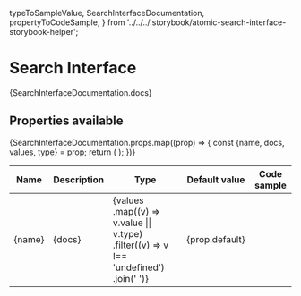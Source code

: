   typeToSampleValue,
  SearchInterfaceDocumentation,
  propertyToCodeSample,
} from '../../../.storybook/atomic-search-interface-storybook-helper';

<Meta title="Atomic/SearchInterface" />

# Search Interface

<p>{SearchInterfaceDocumentation.docs}</p>

## Properties available

<table className="search-interface-props-table">
  <thead>
    <tr key="header">
      <th>Name</th>
      <th>Description</th>
      <th>Type</th>
      <th>Default value</th>
      <th>Code sample</th>
    </tr>
  </thead>
  <tbody>
    {SearchInterfaceDocumentation.props.map((prop) => {
      const {name, docs, values, type} = prop;
      return (
        <tr key={name}>
          <td>{name}</td>
          <td>{docs}</td>
          <td>
            {values
              .map((v) => v.value || v.type)
              .filter((v) => v !== 'undefined')
              .join(' ')}
          </td>
          <td>{prop.default}</td>
          <td>
            <Source code={propertyToCodeSample(prop)} language="html" />
          </td>
        </tr>
      );
    })}
  </tbody>
</table>
